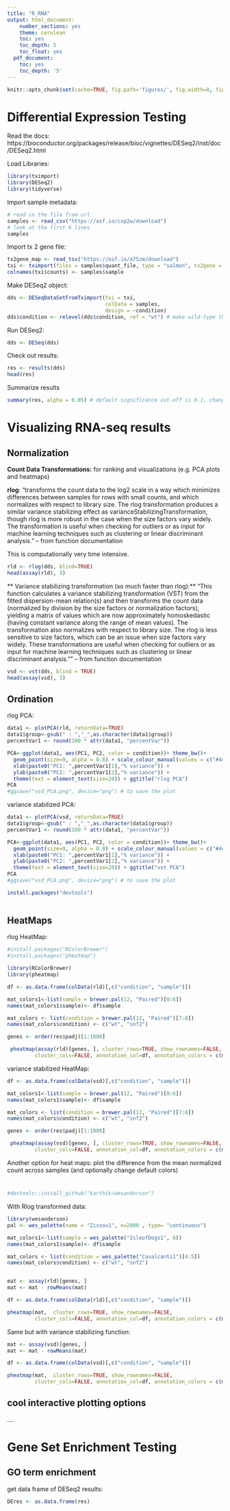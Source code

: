 ```yaml
---
title: "R_RNA"
output: html_document:
    number_sections: yes
    theme: cerulean
    toc: yes
    toc_depth: 5
    toc_float: yes
  pdf_document:
    toc: yes
    toc_depth: '5'
---
```


```r
knitr::opts_chunk$set(cache=TRUE, fig.path='figures/', fig.width=8, fig.height=5 )
```

# Differential Expression Testing

Read the docs: https://bioconductor.org/packages/release/bioc/vignettes/DESeq2/inst/doc/DESeq2.html

Load Libraries: 
```r
library(tximport)
library(DESeq2)
library(tidyverse)
```

Import sample metadata: 
```r
# read in the file from url
samples <- read_csv("https://osf.io/cxp2w/download")
# look at the first 6 lines
samples
```

Import tx 2 gene file: 
```r
tx2gene_map <- read_tsv("https://osf.io/a75zm/download")
txi <- tximport(files = samples$quant_file, type = "salmon", tx2gene = tx2gene_map)
colnames(txi$counts) <- samples$sample
```

Make DESeq2 object: 
```r
dds <- DESeqDataSetFromTximport(txi = txi, 
                                colData = samples, 
                                design = ~condition)
dds$condition <- relevel(dds$condition, ref = "wt") # make wild-type the reference to which expression in treatment samples is compared to 
```

Run DESeq2: 
```r
dds <- DESeq(dds)
```

Check out results: 
```r
res <- results(dds)
head(res)
```

Summarize results
```r
summary(res, alpha = 0.05) # default significance cut-off is 0.1, changing alpha to 0.05 changes the significance cut-off 
```

# Visualizing RNA-seq results 

## Normalization

**Count Data Transformations:** 
for ranking and visualizations (e.g. PCA plots and heatmaps)

**rlog**: "transforms the count data to the log2 scale in a way which minimizes differences between samples for rows with small counts, and which normalizes with respect to library size. The rlog transformation produces a similar variance stabilizing effect as varianceStabilizingTransformation, though rlog is more robust in the case when the size factors vary widely. The transformation is useful when checking for outliers or as input for machine learning techniques such as clustering or linear discriminant analysis." -- from function documentation 

This is computationally very time intensive. 

```r
rld <- rlog(dds, blind=TRUE)
head(assay(rld), 3)
```

** Variance stabilizing transformation (so much faster than rlog):**
"This function calculates a variance stabilizing transformation (VST) from the fitted dispersion-mean relation(s) and then transforms the count data (normalized by division by the size factors or normalization factors), yielding a matrix of values which are now approximately homoskedastic (having constant variance along the range of mean values). The transformation also normalizes with respect to library size. The rlog is less sensitive to size factors, which can be an issue when size factors vary widely. These transformations are useful when checking for outliers or as input for machine learning techniques such as clustering or linear discriminant analysis."" – from function documentation

```r
vsd <- vst(dds, blind = TRUE)
head(assay(vsd), 3)
```

## Ordination

rlog PCA: 
```r
data1 <- plotPCA(rld, returnData=TRUE)
data1$group<-gsub(" : ","_",as.character(data1$group))
percentVar1 <- round(100 * attr(data1, "percentVar"))

PCA<-ggplot(data1, aes(PC1, PC2, color = condition))+ theme_bw()+
  geom_point(size=9, alpha = 0.8) + scale_colour_manual(values = c("#44aabb","#bbbbbb"))+
  xlab(paste0("PC1: ",percentVar1[1],"% variance")) +
  ylab(paste0("PC2: ",percentVar1[2],"% variance")) +
  theme(text = element_text(size=20)) + ggtitle("rlog PCA")
PCA
#ggsave("vsd_PCA.png", device="png") # to save the plot
```


variance stabilized PCA:
```r
data1 <- plotPCA(vsd, returnData=TRUE)
data1$group<-gsub(" : ","_",as.character(data1$group))
percentVar1 <- round(100 * attr(data1, "percentVar"))

PCA<-ggplot(data1, aes(PC1, PC2, color = condition))+ theme_bw()+
  geom_point(size=9, alpha = 0.8) + scale_colour_manual(values = c("#44aabb","#bbbbbb"))+
  xlab(paste0("PC1: ",percentVar1[1],"% variance")) +
  ylab(paste0("PC2: ",percentVar1[2],"% variance")) +
  theme(text = element_text(size=20)) + ggtitle("vst PCA")
PCA
#ggsave("vsd_PCA.png", device="png") # to save the plot
```

```r
install.packages("devtools")
                 
```

## HeatMaps

rlog HeatMap:
```r
#install.packages("RColorBrewer")
#install.packages("pheatmap")

library(RColorBrewer)
library(pheatmap)

df <- as.data.frame(colData(rld)[,c("condition", "sample")])

mat_colors1<-list(sample = brewer.pal(12, "Paired")[0:6])
names(mat_colors1$sample)<- df$sample

mat_colors <- list(condition = brewer.pal(12, "Paired")[7:8])
names(mat_colors$condition) <- c("wt", "snf2")

genes <- order(res$padj)[1:1000]

 pheatmap(assay(rld)[genes, ], cluster_rows=TRUE, show_rownames=FALSE,
         cluster_cols=FALSE, annotation_col=df, annotation_colors = c(mat_colors1, mat_colors), fontsize = 12)
```

variance stabilized HeatMap: 
```r
df <- as.data.frame(colData(vsd)[,c("condition", "sample")])

mat_colors1<-list(sample = brewer.pal(12, "Paired")[0:6])
names(mat_colors1$sample)<- df$sample

mat_colors <- list(condition = brewer.pal(12, "Paired")[7:8])
names(mat_colors$condition) <- c("wt", "snf2")

genes <- order(res$padj)[1:1000]

 pheatmap(assay(vsd)[genes, ], cluster_rows=TRUE, show_rownames=FALSE, show_colnames = FALSE,
         cluster_cols=FALSE, annotation_col=df, annotation_colors = c(mat_colors1, mat_colors), fontsize = 12)
```

Another option for heat maps: 
plot the difference from the mean normalized count across samples 
(and optionally change default colors)

#
```r
#devtools::install_github("karthik/wesanderson")
```

With Rlog transformed data:
```r
library(wesanderson)
pal <- wes_palette(name = "Zissou1", n=2000 , type= "continuous")

mat_colors1<-list(sample = wes_palette("IsleofDogs1", 6))
names(mat_colors1$sample)<- df$sample

mat_colors <- list(condition = wes_palette("Cavalcanti1")[4:5])
names(mat_colors$condition) <- c("wt", "snf2")


mat <- assay(rld)[genes, ]
mat <- mat - rowMeans(mat)

df <- as.data.frame(colData(rld)[,c("condition", "sample")])

pheatmap(mat,  cluster_rows=TRUE, show_rownames=FALSE,
         cluster_cols=FALSE, annotation_col=df, annotation_colors = c(mat_colors1, mat_colors), fontsize = 12, color = pal)

```

Same but with variance stabilizing function:
```r
mat <- assay(vsd)[genes, ]
mat <- mat - rowMeans(mat)

df <- as.data.frame(colData(vsd)[,c("condition", "sample")])

pheatmap(mat,  cluster_rows=TRUE, show_rownames=FALSE,
         cluster_cols=FALSE, annotation_col=df, annotation_colors = c(mat_colors1, mat_colors), fontsize = 12, color = pal)

```


## cool interactive plotting options
 ....
 
# Gene Set Enrichment Testing 

## GO term enrichment

get data frame of DESeq2 results:
```r
DEres <- as.data.frame(res)
```





